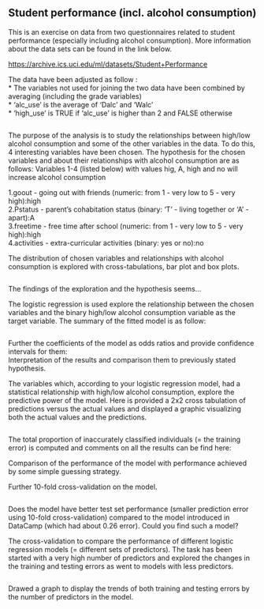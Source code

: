 ## Student performance (incl. alcohol consumption)

This is an exercise on data from two questionnaires related to student performance (especially including alcohol consumption). More information about the data sets  can be found in the link below.

<https://archive.ics.uci.edu/ml/datasets/Student+Performance>

The data have been adjusted as follow :  
* The variables not used for joining the two data have been combined by averaging (including the grade variables)  
* 'alc_use' is the average of 'Dalc' and 'Walc'  
* 'high_use' is TRUE if 'alc_use' is higher than 2 and FALSE otherwise  
```r

```


The purpose of the analysis is to study the relationships between high/low alcohol consumption and some of the other variables in the data. To do this, 4 interesting variables have been chosen. The hypothesis for the chosen variables and  about their relationships with alcohol consumption are as follows:
Variables 1-4 (listed below) with values hig, A, high and no will increase alcohol consumption

1.goout - going out with friends (numeric: from 1 - very low to 5 - very high):high  
2.Pstatus - parent's cohabitation status (binary: 'T' - living together or 'A' - apart):A  
3.freetime - free time after school (numeric: from 1 - very low to 5 - very high):high  
4.activities - extra-curricular activities (binary: yes or no):no  
  
  The distribution of chosen variables and relationships with alcohol consumption is explored with cross-tabulations, bar plot and box plots.  
```r

```
  
The findings of the exploration and the hypothesis seems...  

The logistic regression is used explore the relationship between the chosen variables and the binary high/low alcohol consumption variable as the target variable. The summary of the fitted model is as follow:  
```r

```
Further  the coefficients of the model as odds ratios and provide confidence intervals for them:  
Interpretation of the results and comparison them to previously stated hypothesis.  

The variables which, according to your logistic regression model, had a statistical relationship with high/low alcohol consumption, explore the predictive power of the model. Here is provided a 2x2 cross tabulation of predictions versus the actual values and  displayed a graphic visualizing both the actual values and the predictions.
```r

```

The total proportion of inaccurately classified individuals (= the training error)  is computed and comments on all the results can be find here:

Comparison of the performance of the model with performance achieved by some simple guessing strategy. 

Further 10-fold cross-validation on the model.  
```r

```


Does the model have better test set performance (smaller prediction error using 10-fold cross-validation) compared to the model introduced in DataCamp (which had about 0.26 error). Could you find such a model?  


The cross-validation to compare the performance of different logistic regression models (= different sets of predictors). The task has been started with a very high number of predictors and explored the changes in the training and testing errors as went to models with less predictors.   
```r

```

Drawed a graph to display the trends of both training and testing errors by the number of predictors in the model.   
```r

```

